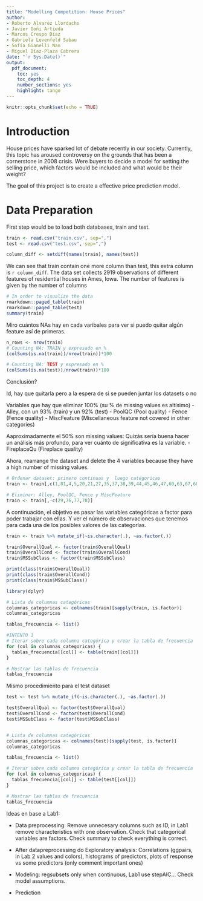 ---
title: "Modelling Competition: House Prices"
author: 
- Roberto Alvarez Llordachs
- Javier Goñi Artieda
- Marcos Crespo Díaz
- Gabriela Levenfeld Sabau
- Sofía Gianelli Nan
- Miguel Díaz-Plaza Cabrera
date: "`r Sys.Date()`"
output:
  pdf_document: 
    toc: yes
    toc_depth: 4
    number_sections: yes
    highlight: tango
---

```{r setup, include=FALSE}
knitr::opts_chunk$set(echo = TRUE)
```

# Introduction

House prices have sparked lot of debate recently in our society. Currently, this topic has aroused controversy on the grounds that has been a cornerstone in 2008 crisis. Were buyers to decide a model for setting the selling price, which factors would be included and what would be their weight?

The goal of this project is to create a effective price prediction model.




# Data Preparation

First step would be to load both databases, train and test.

```{r}
train <- read.csv("train.csv", sep=",")
test <- read.csv("test.csv", sep=",")

column_diff <- setdiff(names(train), names(test))
```

We can see that train contain one more column than test, this extra column is `r column_diff`.
The data set collects 2919 observations of different features of residential houses in Ames, Iowa. The number of features is given by the number of columns 

```{r}
# In order to visualize the data
rmarkdown::paged_table(train)
rmarkdown::paged_table(test)
summary(train)
```

Miro cuántos NAs hay en cada varibales para ver si puedo quitar algún feature así de primeras.

```{r}
n_rows <- nrow(train)
# Counting NA: TRAIN y expresado en %
(colSums(is.na(train))/nrow(train))*100
```
```{r}
# Counting NA: TEST y expresado en %
(colSums(is.na(test))/nrow(train))*100
```
Conclusión?

Id, hay que quitarla pero a la espera de si se pueden juntar los datasets o no

Variables que hay que eliminar 100% (su % de missing values es altísimo)
-   Alley, con un 93% (train) y un 92% (test)
-   PoolQC (Pool quality)
-   Fence (Fence quality)
-   MiscFeature (Miscellaneous feature not covered in other categories)

Aaproximadamente el 50% son missing values:
Quizás sería buena hacer un análisis más profundo, para ver cuánto de significativa es la variable.
-   FireplaceQu (Fireplace quality)

Ahora, rearrange the dataset and delete the 4 variables because they have a high number of missing values.

```{r}
# Ordenar dataset: primero continuas y  luego categoricas
train <- train[,c(1,81,4,5,20,21,27,35,37,38,39,44,45,46,47,60,63,67,68,69,70,71,72,76,78,2,3,6,7,8,9,10,11,12,13,14,15,16,17,18,19,22,23,24,25,26,28,29,30,31,32,33,34,36,40,41,42,43,48,49,50,51,52,53,54,55,56,57,58,59,61,62,64,65,66,73,74,75,77,79,80)]

# Eliminar: Alley, PoolQC, Fence y MiscFeature
train <- train[,-c(29,76,77,78)]
```

A continuación, el objetivo es pasar las variables categóricas a factor para poder trabajar con ellas. Y ver el número de observaciones que tenemos para cada una de los posibles valores de las categorías.

```{r}
train <- train %>% mutate_if(~is.character(.), ~as.factor(.))

train$OverallQual <- factor(train$OverallQual)
train$OverallCond <- factor(train$OverallCond)
train$MSSubClass <- factor(train$MSSubClass)

print(class(train$OverallQual))
print(class(train$OverallCond))
print(class(train$MSSubClass))
```

```{r}
library(dplyr)

# Lista de columnas categóricas
columnas_categoricas <- colnames(train)[sapply(train, is.factor)]
columnas_categoricas

tablas_frecuencia <- list()

#INTENTO 1
# Iterar sobre cada columna categórica y crear la tabla de frecuencia
for (col in columnas_categoricas) {
  tablas_frecuencia[[col]] <- table(train[[col]])
}

# Mostrar las tablas de frecuencia
tablas_frecuencia

```

Mismo procedimiento para el test dataset

```{r}

test <- test %>% mutate_if(~is.character(.), ~as.factor(.))

test$OverallQual <- factor(test$OverallQual)
test$OverallCond <- factor(test$OverallCond)
test$MSSubClass <- factor(test$MSSubClass)


# Lista de columnas categóricas
columnas_categoricas <- colnames(test)[sapply(test, is.factor)]
columnas_categoricas

tablas_frecuencia <- list()

# Iterar sobre cada columna categórica y crear la tabla de frecuencia
for (col in columnas_categoricas) {
  tablas_frecuencia[[col]] <- table(test[[col]])
}

# Mostrar las tablas de frecuencia
tablas_frecuencia
```




Ideas en base a Lab1:

- Data preprocessing: Remove unnecesary columns such as ID, in Lab1 remove characteristics with one observation. Check that categorical variables are factors. Check summary to check everything is correct.

- After datapreprocessing do Exploratory analysis: Correlations (ggpairs, in Lab 2 values and colors), histograms of predictors, plots of response vs some predictors (only comment important ones)

- Modeling: regsubsets only when continuous, Lab1 use stepAIC... Check model assumptions.

- Prediction


